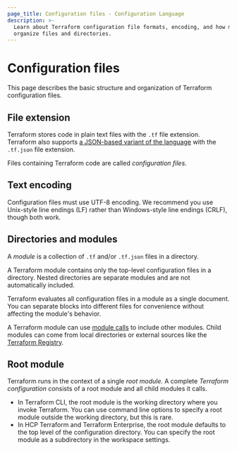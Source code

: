 ```yaml
---
page_title: Configuration files - Configuration Language
description: >-
  Learn about Terraform configuration file formats, encoding, and how modules
  organize files and directories.
---
```


# Configuration files

This page describes the basic structure and organization of Terraform configuration files.

## File extension

Terraform stores code in plain text files with the `.tf` file extension. Terraform also supports
[a JSON-based variant of the language](/terraform/language/syntax/json) with the `.tf.json` file extension.

Files containing Terraform code are called _configuration files._

## Text encoding

Configuration files must use UTF-8 encoding. We recommend you use Unix-style line endings (LF) rather than Windows-style line endings (CRLF), though both work.

## Directories and modules

A _module_ is a collection of `.tf` and/or `.tf.json` files in a directory.

A Terraform module contains only the top-level configuration files in a directory. Nested directories are separate modules and are not automatically included.

Terraform evaluates all configuration files in a module as a single document. You can separate blocks into different files for convenience without affecting the module's behavior.

A Terraform module can use [module calls](/terraform/language/modules) to include other modules. Child modules can come from local directories or external sources like the [Terraform Registry](https://registry.terraform.io).

## Root module

Terraform runs in the context of a single _root module._ A complete _Terraform configuration_ consists of a root module and all child modules it calls.

- In Terraform CLI, the root module is the working directory where you invoke Terraform. You can use command line options to specify a root module outside the working directory, but this is rare.
- In HCP Terraform and Terraform Enterprise, the root module defaults to the top level of the configuration directory. You can specify the root module as a subdirectory in the workspace settings.
